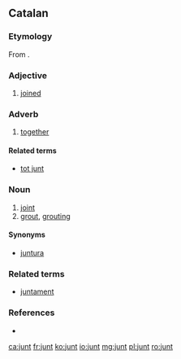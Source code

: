 ==Catalan==

===Etymology===
From {{inh|ca|la|iūnctus}}.

===Adjective===
{{ca-adj}}

# [[joined]]

===Adverb===
{{ca-adv}}

# [[together]]

====Related terms====
* [[tot junt]]

===Noun===
{{ca-noun|m}}

# [[joint]]
# [[grout]], [[grouting]]

====Synonyms====
* [[juntura]] {{g|f}}

===Related terms===
* [[juntament]]

===References===
* {{R:IEC4}}

[[ca:junt]]
[[fr:junt]]
[[ko:junt]]
[[io:junt]]
[[mg:junt]]
[[pl:junt]]
[[ro:junt]]